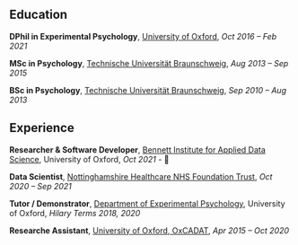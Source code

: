 ## Education

**DPhil in Experimental Psychology**, [University of Oxford](https://www.psy.ox.ac.uk/research/oxford-centre-for-anxiety-disorders-and-trauma), *Oct 2016 -- Feb 2021*

**MSc in Psychology**, [Technische Universität Braunschweig](https://www.tu-braunschweig.de/en/), *Aug 2013 -- Sep 2015*

**BSc in Psychology**, [Technische Universität Braunschweig](https://www.tu-braunschweig.de/en/), *Sep 2010 -- Aug 2013*

## Experience

**Researcher & Software Developer**, [Bennett Institute for Applied Data Science](https://www.bennett.ox.ac.uk/), University of Oxford, *Oct 2021 - * 🚀

**Data Scientist**, [Nottinghamshire Healthcare NHS Foundation Trust](https://www.nottinghamshirehealthcare.nhs.uk/), *Oct 2020 -- Sep 2021*

**Tutor / Demonstrator**, [Department of Experimental Psychology](https://www.psy.ox.ac.uk/), University of Oxford, *Hilary Terms 2018, 2020*

**Researche Assistant**, [University of Oxford, OxCADAT](https://www.psy.ox.ac.uk/research/oxford-centre-for-anxiety-disorders-and-trauma), *Apr 2015 -- Oct 2020*

